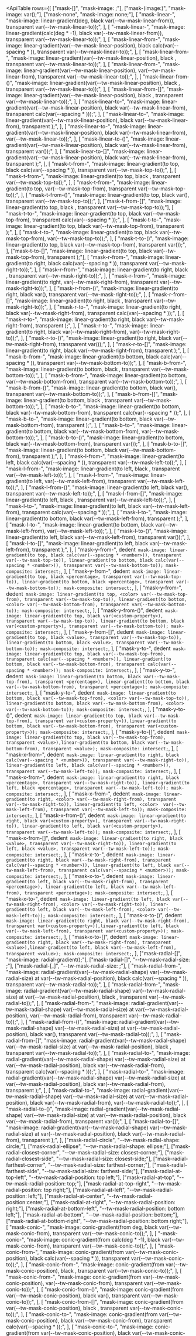 

<svg className="sr-only">
  <defs>
    <pattern id="checkerboard" x="0.5" y="0" width="10" height="10" patternUnits="userSpaceOnUse">
      <rect x="0" y="0" width="5" height="5" fill="#fff" />
      <rect x="5" y="0" width="5" height="5" fill="#808080" />
      <rect x="0" y="5" width="5" height="5" fill="#808080" />
      <rect x="5" y="5" width="5" height="5" fill="#fff" />
    </pattern>
  </defs>
</svg>

<svg className="hidden">
  <symbol id="gradient-color-stop" viewBox="0 0 32 34">
    <path
      fill="url(#checkerboard)"
      stroke="#000"
      strokeOpacity=".05"
      d="M5 .5h22A3.5 3.5 0 0 1 30.5 4v19.6a3.5 3.5 0 0 1-1.853 3.088L16 33.433 3.353 26.688A3.5 3.5 0 0 1 1.5 23.6V4A3.5 3.5 0 0 1 5 .5Z"
    />
    <path
      fill="currentColor"
      d="M1 4a4 4 0 0 1 4-4h22a4 4 0 0 1 4 4v19.6a4 4 0 0 1-2.118 3.53L16 34 3.118 27.13A4 4 0 0 1 1 23.6V4Z"
    />
  </symbol>
</svg>

<ApiTable
  rows={[
    ["mask-[<value>]", "mask-image: <value>;"],
    ["mask-(image:<custom-property>)", "mask-image: var(<custom-property>);"],
    ["mask-none", "mask-image: none;"],
    [
      "mask-linear-<number>",
      "mask-image: linear-gradient(<number>deg, black var(--tw-mask-linear-from)), transparent var(--tw-mask-linear-to));",
    ],
    [
      "-mask-linear-<number>",
      "mask-image: linear-gradient(calc(<number>deg * -1), black var(--tw-mask-linear-from)), transparent var(--tw-mask-linear-to));",
    ],
    [
      "mask-linear-from-<number>",
      "mask-image: linear-gradient(var(--tw-mask-linear-position), black calc(var(--spacing * <number>)), transparent var(--tw-mask-linear-to));",
    ],
    [
      "mask-linear-from-<percentage>",
      "mask-image: linear-gradient(var(--tw-mask-linear-position), black <percentage>, transparent var(--tw-mask-linear-to));",
    ],
    [
      "mask-linear-from-<color>",
      "mask-image: linear-gradient(var(--tw-mask-linear-position), <color> var(--tw-mask-linear-from), transparent var(--tw-mask-linear-to));",
    ],
    [
      "mask-linear-from-(<custom-property>)",
      "mask-image: linear-gradient(var(--tw-mask-linear-position), black <custom-property>, transparent var(--tw-mask-linear-to));",
    ],
    [
      "mask-linear-from-[<value>]",
      "mask-image: linear-gradient(var(--tw-mask-linear-position), black <value>, transparent var(--tw-mask-linear-to));",
    ],
    [
      "mask-linear-to-<number>",
      "mask-image: linear-gradient(var(--tw-mask-linear-position), black var(--tw-mask-linear-from), transparent calc(var(--spacing * <number>)));",
    ],
    [
      "mask-linear-to-<percentage>",
      "mask-image: linear-gradient(var(--tw-mask-linear-position), black var(--tw-mask-linear-from), transparent <percentage>);",
    ],
    [
      "mask-linear-to-<color>",
      "mask-image: linear-gradient(var(--tw-mask-linear-position), black var(--tw-mask-linear-from), <color> var(--tw-mask-linear-to));",
    ],
    [
      "mask-linear-to-(<custom-property>)",
      "mask-image: linear-gradient(var(--tw-mask-linear-position), black var(--tw-mask-linear-from), transparent var(<custom-property>));",
    ],
    [
      "mask-linear-to-[<value>]",
      "mask-image: linear-gradient(var(--tw-mask-linear-position), black var(--tw-mask-linear-from), transparent <value>);",
    ],
    [
      "mask-t-from-<number>",
      "mask-image: linear-gradient(to top, black calc(var(--spacing * <number>)), transparent var(--tw-mask-top-to));",
    ],
    [
      "mask-t-from-<percentage>",
      "mask-image: linear-gradient(to top, black <percentage>, transparent var(--tw-mask-top-to));",
    ],
    [
      "mask-t-from-<color>",
      "mask-image: linear-gradient(to top, <color> var(--tw-mask-top-from), transparent var(--tw-mask-top-to));",
    ],
    [
      "mask-t-from-(<custom-property>)",
      "mask-image: linear-gradient(to top, black var(<custom-property>), transparent var(--tw-mask-top-to));",
    ],
    ["mask-t-from-[<value>]", "mask-image: linear-gradient(to top, black <value>, transparent var(--tw-mask-top-to));"],
    [
      "mask-t-to-<number>",
      "mask-image: linear-gradient(to top, black var(--tw-mask-top-from), transparent calc(var(--spacing * <number>));",
    ],
    [
      "mask-t-to-<percentage>",
      "mask-image: linear-gradient(to top, black var(--tw-mask-top-from), transparent <percentage>);",
    ],
    [
      "mask-t-to-<color>",
      "mask-image: linear-gradient(to top, black var(--tw-mask-top-from), <color> var(--tw-mask-top-to));",
    ],
    [
      "mask-t-to-(<custom-property>)",
      "mask-image: linear-gradient(to top, black var(--tw-mask-top-from), transparent var(<custom-property>));",
    ],
    ["mask-t-to-[<value>]", "mask-image: linear-gradient(to top, black var(--tw-mask-top-from), transparent <value>);"],
    [
      "mask-r-from-<number>",
      "mask-image: linear-gradient(to right, black calc(var(--spacing * <number>)), transparent var(--tw-mask-right-to));",
    ],
    [
      "mask-r-from-<percentage>",
      "mask-image: linear-gradient(to right, black <percentage>, transparent var(--tw-mask-right-to));",
    ],
    [
      "mask-r-from-<color>",
      "mask-image: linear-gradient(to right, <color> var(--tw-mask-right-from), transparent var(--tw-mask-right-to));",
    ],
    [
      "mask-r-from-(<custom-property>)",
      "mask-image: linear-gradient(to right, black var(<custom-property>), transparent var(--tw-mask-right-to));",
    ],
    [
      "mask-r-from-[<value>]",
      "mask-image: linear-gradient(to right, black <value>, transparent var(--tw-mask-right-to));",
    ],
    [
      "mask-r-to-<number>",
      "mask-image: linear-gradient(to right, black var(--tw-mask-right-from), transparent calc(var(--spacing * <number>));",
    ],
    [
      "mask-r-to-<percentage>",
      "mask-image: linear-gradient(to right, black var(--tw-mask-right-from), transparent <percentage>);",
    ],
    [
      "mask-r-to-<color>",
      "mask-image: linear-gradient(to right, black var(--tw-mask-right-from), <color> var(--tw-mask-right-to));",
    ],
    [
      "mask-r-to-(<custom-property>)",
      "mask-image: linear-gradient(to right, black var(--tw-mask-right-from), transparent var(<custom-property>));",
    ],
    [
      "mask-r-to-[<value>]",
      "mask-image: linear-gradient(to right, black var(--tw-mask-right-from), transparent <value>);",
    ],
    [
      "mask-b-from-<number>",
      "mask-image: linear-gradient(to bottom, black calc(var(--spacing * <number>)), transparent var(--tw-mask-bottom-to));",
    ],
    [
      "mask-b-from-<percentage>",
      "mask-image: linear-gradient(to bottom, black <percentage>, transparent var(--tw-mask-bottom-to));",
    ],
    [
      "mask-b-from-<color>",
      "mask-image: linear-gradient(to bottom, <color> var(--tw-mask-bottom-from), transparent var(--tw-mask-bottom-to));",
    ],
    [
      "mask-b-from-(<custom-property>)",
      "mask-image: linear-gradient(to bottom, black var(<custom-property>), transparent var(--tw-mask-bottom-to));",
    ],
    [
      "mask-b-from-[<value>]",
      "mask-image: linear-gradient(to bottom, black <value>, transparent var(--tw-mask-bottom-to));",
    ],
    [
      "mask-b-to-<number>",
      "mask-image: linear-gradient(to bottom, black var(--tw-mask-bottom-from), transparent calc(var(--spacing * <number>));",
    ],
    [
      "mask-b-to-<percentage>",
      "mask-image: linear-gradient(to bottom, black var(--tw-mask-bottom-from), transparent <percentage>);",
    ],
    [
      "mask-b-to-<color>",
      "mask-image: linear-gradient(to bottom, black var(--tw-mask-bottom-from), <color> var(--tw-mask-bottom-to));",
    ],
    [
      "mask-b-to-(<custom-property>)",
      "mask-image: linear-gradient(to bottom, black var(--tw-mask-bottom-from), transparent var(<custom-property>));",
    ],
    [
      "mask-b-to-[<value>]",
      "mask-image: linear-gradient(to bottom, black var(--tw-mask-bottom-from), transparent <value>);",
    ],
    [
      "mask-l-from-<number>",
      "mask-image: linear-gradient(to left, black calc(var(--spacing * <number>)), transparent var(--tw-mask-left-to));",
    ],
    [
      "mask-l-from-<percentage>",
      "mask-image: linear-gradient(to left, black <percentage>, transparent var(--tw-mask-left-to));",
    ],
    [
      "mask-l-from-<color>",
      "mask-image: linear-gradient(to left, <color> var(--tw-mask-left-from), transparent var(--tw-mask-left-to));",
    ],
    [
      "mask-l-from-(<custom-property>)",
      "mask-image: linear-gradient(to left, black var(<custom-property>), transparent var(--tw-mask-left-to));",
    ],
    [
      "mask-l-from-[<value>]",
      "mask-image: linear-gradient(to left, black <value>, transparent var(--tw-mask-left-to));",
    ],
    [
      "mask-l-to-<number>",
      "mask-image: linear-gradient(to left, black var(--tw-mask-left-from), transparent calc(var(--spacing * <number>));",
    ],
    [
      "mask-l-to-<percentage>",
      "mask-image: linear-gradient(to bottom, black var(--tw-mask-left-from), transparent <percentage>);",
    ],
    [
      "mask-l-to-<color>",
      "mask-image: linear-gradient(to bottom, black var(--tw-mask-left-from), <color> var(--tw-mask-left-to));",
    ],
    [
      "mask-l-to-(<custom-property>)",
      "mask-image: linear-gradient(to left, black var(--tw-mask-left-from), transparent var(<custom-property>));",
    ],
    [
      "mask-l-to-[<value>]",
      "mask-image: linear-gradient(to left, black var(--tw-mask-left-from), transparent <value>);",
    ],
    [
      "mask-y-from-<number>",
      dedent`
        mask-image: linear-gradient(to top, black calc(var(--spacing * <number>)), transparent var(--tw-mask-top-to)), linear-gradient(to bottom, black calc(var(--spacing * <number>)), transparent var(--tw-mask-bottom-to));
        mask-composite: intersect;`,
    ],
    [
      "mask-y-from-<percentage>",
      dedent`
        mask-image: linear-gradient(to top, black <percentage>, transparent var(--tw-mask-top-to)), linear-gradient(to bottom, black <percentage>, transparent var(--tw-mask-bottom-to));
        mask-composite: intersect;`,
    ],
    [
      "mask-y-from-<color>",
      dedent`
        mask-image: linear-gradient(to top, <color> var(--tw-mask-top-from), transparent var(--tw-mask-top-to)), linear-gradient(to bottom, <color> var(--tw-mask-bottom-from), transparent var(--tw-mask-bottom-to));
        mask-composite: intersect;`,
    ],
    [
      "mask-y-from-(<custom-property>)",
      dedent`
        mask-image: linear-gradient(to top, black var(<custom-property>), transparent var(--tw-mask-top-to)), linear-gradient(to bottom, black var(<custom-property>), transparent var(--tw-mask-bottom-to));
        mask-composite: intersect;`,
    ],
    [
      "mask-y-from-[<value>]",
      dedent`
        mask-image: linear-gradient(to top, black <value>, transparent var(--tw-mask-top-to)), linear-gradient(to bottom, black <value>, transparent var(--tw-mask-bottom-to));
        mask-composite: intersect;`,
    ],
    [
      "mask-y-to-<number>",
      dedent`
        mask-image: linear-gradient(to top, black var(--tw-mask-top-from), transparent calc(var(--spacing * <number>)), linear-gradient(to bottom, black var(--tw-mask-bottom-from), transparent calc(var(--spacing * <number>));
        mask-composite: intersect;`,
    ],
    [
      "mask-y-to-<percentage>",
      dedent`
        mask-image: linear-gradient(to bottom, black var(--tw-mask-top-from), transparent <percentage>), linear-gradient(to bottom, black var(--tw-mask-bottom-from), transparent <percentage>);
        mask-composite: intersect;`,
    ],
    [
      "mask-y-to-<color>",
      dedent`
        mask-image: linear-gradient(to bottom, black var(--tw-mask-top-from), <color> var(--tw-mask-top-to)), linear-gradient(to bottom, black var(--tw-mask-bottom-from), <color> var(--tw-mask-bottom-to));
        mask-composite: intersect;`,
    ],
    [
      "mask-y-to-(<custom-property>)",
      dedent`
      mask-image: linear-gradient(to top, black var(--tw-mask-top-from), transparent var(<custom-property>)),linear-gradient(to bottom, black var(--tw-mask-bottom-from), transparent var(<custom-property>));
      mask-composite: intersect;`,
    ],
    [
      "mask-y-to-[<value>]",
      dedent`
      mask-image: linear-gradient(to top, black var(--tw-mask-top-from), transparent <value>),linear-gradient(to bottom, black var(--tw-mask-bottom-from), transparent <value>);
      mask-composite: intersect;`,
    ],
    [
      "mask-x-from-<number>",
      dedent`
        mask-image: linear-gradient(to right, black calc(var(--spacing * <number>)), transparent var(--tw-mask-right-to)), linear-gradient(to left, black calc(var(--spacing * <number>)), transparent var(--tw-mask-left-to));
        mask-composite: intersect;`,
    ],
    [
      "mask-x-from-<percentage>",
      dedent`
        mask-image: linear-gradient(to right, black <percentage>, transparent var(--tw-mask-right-to)), linear-gradient(to left, black <percentage>, transparent var(--tw-mask-left-to));
        mask-composite: intersect;`,
    ],
    [
      "mask-x-from-<color>",
      dedent`
        mask-image: linear-gradient(to right, <color> var(--tw-mask-right-from), transparent var(--tw-mask-right-to)), linear-gradient(to left, <color>  var(--tw-mask-left-from), transparent var(--tw-mask-left-to));
        mask-composite: intersect;`,
    ],
    [
      "mask-x-from-(<custom-property>)",
      dedent`
        mask-image: linear-gradient(to right, black var(<custom-property>), transparent var(--tw-mask-right-to)), linear-gradient(to left, black var(<custom-property>), transparent var(--tw-mask-left-to));
        mask-composite: intersect;`,
    ],
    [
      "mask-x-from-[<value>]",
      dedent`
        mask-image: linear-gradient(to right, black <value>, transparent var(--tw-mask-right-to)), linear-gradient(to left, black <value>, transparent var(--tw-mask-left-to));
        mask-composite: intersect;`,
    ],
    [
      "mask-x-to-<number>",
      dedent`
        mask-image: linear-gradient(to right, black var(--tw-mask-right-from), transparent calc(var(--spacing * <number>)), linear-gradient(to left, black var(--tw-mask-left-from), transparent calc(var(--spacing * <number>));
        mask-composite: intersect;`,
    ],
    [
      "mask-x-to-<percentage>",
      dedent`
        mask-image: linear-gradient(to left, black var(--tw-mask-right-from), transparent <percentage>), linear-gradient(to left, black var(--tw-mask-left-from), transparent <percentage>);
        mask-composite: intersect;`,
    ],
    [
      "mask-x-to-<color>",
      dedent`
        mask-image: linear-gradient(to left, black var(--tw-mask-right-from), <color> var(--tw-mask-right-to)), linear-gradient(to left, black var(--tw-mask-left-from), <color> var(--tw-mask-left-to));
        mask-composite: intersect;`,
    ],
    [
      "mask-x-to-(<custom-property>)",
      dedent`
        mask-image: linear-gradient(to right, black var(--tw-mask-right-from), transparent var(<custom-property>)),linear-gradient(to left, black var(--tw-mask-left-from), transparent var(<custom-property>));
        mask-composite: intersect;`,
    ],
    [
      "mask-x-to-[<value>]",
      dedent`
        mask-image: linear-gradient(to right, black var(--tw-mask-right-from), transparent <value>),linear-gradient(to left, black var(--tw-mask-left-from), transparent <value>);
        mask-composite: intersect;`,
    ],
    ["mask-radial-[<value>]", "mask-image: radial-gradient(<value>);"],
    ["mask-radial-[<size>]", "--tw-mask-radial-size: <size>;"],
    ["mask-radial-[<size>_<size>]", "--tw-mask-radial-size: <size> <size>;"],
    [
      "mask-radial-from-<number>",
      "mask-image: radial-gradient(var(--tw-mask-radial-shape) var(--tw-mask-radial-size) at var(--tw-mask-radial-position), black calc(var(--spacing * <number>)), transparent var(--tw-mask-radial-to));",
    ],
    [
      "mask-radial-from-<percentage>",
      "mask-image: radial-gradient(var(--tw-mask-radial-shape) var(--tw-mask-radial-size) at var(--tw-mask-radial-position), black <percentage>, transparent var(--tw-mask-radial-to));",
    ],
    [
      "mask-radial-from-<color>",
      "mask-image: radial-gradient(var(--tw-mask-radial-shape) var(--tw-mask-radial-size) at var(--tw-mask-radial-position), <color> var(--tw-mask-radial-from), transparent var(--tw-mask-radial-to));",
    ],
    [
      "mask-radial-from-(<custom-property>)",
      "mask-image: radial-gradient(var(--tw-mask-radial-shape) var(--tw-mask-radial-size) at var(--tw-mask-radial-position), black var(<custom-property>), transparent var(--tw-mask-radial-to));",
    ],
    [
      "mask-radial-from-[<value>]",
      "mask-image: radial-gradient(var(--tw-mask-radial-shape) var(--tw-mask-radial-size) at var(--tw-mask-radial-position), black <value>, transparent var(--tw-mask-radial-to));",
    ],
    [
      "mask-radial-to-<number>",
      "mask-image: radial-gradient(var(--tw-mask-radial-shape) var(--tw-mask-radial-size) at var(--tw-mask-radial-position), black var(--tw-mask-radial-from), transparent calc(var(--spacing * <number>)));",
    ],
    [
      "mask-radial-to-<percentage>",
      "mask-image: radial-gradient(var(--tw-mask-radial-shape) var(--tw-mask-radial-size) at var(--tw-mask-radial-position), black var(--tw-mask-radial-from), transparent <percentage>);",
    ],
    [
      "mask-radial-to-<color>",
      "mask-image: radial-gradient(var(--tw-mask-radial-shape) var(--tw-mask-radial-size) at var(--tw-mask-radial-position), black var(--tw-mask-radial-from), <color> var(--tw-mask-radial-to));",
    ],
    [
      "mask-radial-to-(<custom-property>)",
      "mask-image: radial-gradient(var(--tw-mask-radial-shape) var(--tw-mask-radial-size) at var(--tw-mask-radial-position), black var(--tw-mask-radial-from), transparent var(<custom-property>));",
    ],
    [
      "mask-radial-to-[<value>]",
      "mask-image: radial-gradient(var(--tw-mask-radial-shape) var(--tw-mask-radial-size) at var(--tw-mask-radial-position), black var(--tw-mask-radial-from), transparent <value>);",
    ],
    ["mask-radial-circle", "--tw-mask-radial-shape: circle;"],
    ["mask-radial-ellipse", "--tw-mask-radial-shape: ellipse;"],
    ["mask-radial-closest-corner", "--tw-mask-radial-size: closest-corner;"],
    ["mask-radial-closest-side", "--tw-mask-radial-size: closest-side;"],
    ["mask-radial-farthest-corner", "--tw-mask-radial-size: farthest-corner;"],
    ["mask-radial-farthest-side", "--tw-mask-radial-size: farthest-side;"],
    ["mask-radial-at-top-left", "--tw-mask-radial-position: top left;"],
    ["mask-radial-at-top", "--tw-mask-radial-position: top;"],
    ["mask-radial-at-top-right", "--tw-mask-radial-position: top right;"],
    ["mask-radial-at-left", "--tw-mask-radial-position: left;"],
    ["mask-radial-at-center", "--tw-mask-radial-position:center;"],
    ["mask-radial-at-right", "--tw-mask-radial-position: right;"],
    ["mask-radial-at-bottom-left", "--tw-mask-radial-position: bottom left;"],
    ["mask-radial-at-bottom", "--tw-mask-radial-position: bottom;"],
    ["mask-radial-at-bottom-right", "--tw-mask-radial-position: bottom right;"],
    [
      "mask-conic-<number>",
      "mask-image: conic-gradient(from <number>deg, black var(--tw-mask-conic-from), transparent var(--tw-mask-conic-to));",
    ],
    [
      "-mask-conic-<number>",
      "mask-image: conic-gradient(from calc(<number>deg * -1), black var(--tw-mask-conic-from), transparent var(--tw-mask-conic-to));",
    ],
    [
      "mask-conic-from-<number>",
      "mask-image: conic-gradient(from var(--tw-mask-conic-position), black calc(var(--spacing * <number>)), transparent var(--tw-mask-conic-to));",
    ],
    [
      "mask-conic-from-<percentage>",
      "mask-image: conic-gradient(from var(--tw-mask-conic-position), black <percentage>, transparent var(--tw-mask-conic-to));",
    ],
    [
      "mask-conic-from-<color>",
      "mask-image: conic-gradient(from var(--tw-mask-conic-position), <color> var(--tw-mask-conic-from), transparent var(--tw-mask-conic-to));",
    ],
    [
      "mask-conic-from-(<custom-property>)",
      "mask-image: conic-gradient(from var(--tw-mask-conic-position), black var(<custom-property>), transparent var(--tw-mask-conic-to));",
    ],
    [
      "mask-conic-from-[<value>]",
      "mask-image: conic-gradient(from var(--tw-mask-conic-position), black <value>, transparent var(--tw-mask-conic-to));",
    ],
    [
      "mask-conic-to-<number>",
      "mask-image: conic-gradient(from var(--tw-mask-conic-position), black var(--tw-mask-conic-from), transparent calc(var(--spacing * <number>));",
    ],
    [
      "mask-conic-to-<percentage>",
      "mask-image: conic-gradient(from var(--tw-mask-conic-position), black var(--tw-mask-conic-from), transparent <percentage>;",
    ],
    [
      "mask-conic-to-<color>",
      "mask-image: conic-gradient(from var(--tw-mask-conic-position), black var(--tw-mask-conic-from), <color> var(--tw-mask-conic-to);",
    ],
    [
      "mask-conic-to-(<custom-property>)",
      "mask-image: conic-gradient(from var(--tw-mask-conic-position), black var(--tw-mask-conic-from), transparent var(<custom-property>);",
    ],
    [
      "mask-conic-to-[<value>]",
      "mask-image: conic-gradient(from var(--tw-mask-conic-position), black var(--tw-mask-conic-from), transparent <value>;",
    ],
  ]}
/>

## Examples

### Basic example

Use the `mask-[<value>]` syntax to set the mask image of an element:

<Figure>

<Example>

{

<Stripes
  border
  className="relative mx-auto flex h-48 w-96 items-center justify-center overflow-hidden rounded-lg sm:w-96"
>
  <div className="h-full w-full bg-[url(https://images.unsplash.com/photo-1554629947-334ff61d85dc?ixid=MnwxMjA3fDB8MHxwaG90by1wYWdlfHx8fGVufDB8fHx8&ixlib=rb-1.2.1&auto=format&fit=crop&w=1000&h=1000&q=80)] [mask-image:url(/mask.png)] bg-cover bg-center bg-no-repeat mask-[size:110%_90%] mask-center mask-no-repeat"></div>
</Stripes>

}

</Example>

```html
<!-- [!code classes:mask-[url(/img/scribble.png)]] -->
<div class="bg-[url(/img/mountains.jpg)] mask-[url(/img/scribble.png)] ..."></div>
```

</Figure>

### Masking a single side

Use utilities like `mask-b-from-<value>` and `mask-t-to-<value>` to add a linear gradient mask to a single side of an element:

<Figure >

<Example padding={false}>

{

<div className="grid grid-cols-2 items-end gap-x-2 gap-y-8 p-8 text-center font-mono text-sm font-medium text-gray-500 max-sm:justify-between max-sm:px-2 dark:text-gray-400">
  <div className="flex flex-col items-center text-xs">
    <p>mask-t-from-50%</p>
    <Stripes className="mt-3 aspect-[1.33] w-40 rounded-lg max-sm:w-3" border>
      <div className="h-full rounded-lg bg-[url(https://images.unsplash.com/photo-1554629947-334ff61d85dc?ixid=MnwxMjA3fDB8MHxwaG90by1wYWdlfHx8fGVufDB8fHx8&ixlib=rb-1.2.1&auto=format&fit=crop&w=1000&h=1000&q=80)] mask-t-from-50% bg-cover bg-center mask-no-repeat"></div>
    </Stripes>
  </div>
  <div className="flex flex-col items-center text-xs">
    <p>mask-r-from-30%</p>
    <Stripes className="mt-3 aspect-[1.33] w-40 rounded-lg max-sm:w-3" border>
      <div className="h-full rounded-lg bg-[url(https://images.unsplash.com/photo-1554629947-334ff61d85dc?ixid=MnwxMjA3fDB8MHxwaG90by1wYWdlfHx8fGVufDB8fHx8&ixlib=rb-1.2.1&auto=format&fit=crop&w=1000&h=1000&q=80)] mask-r-from-white mask-r-from-30% bg-cover bg-center mask-no-repeat"></div>
    </Stripes>
  </div>
  <div className="flex flex-col items-center text-xs">
    <p>mask-l-from-50%</p>
    <p>mask-l-to-90%</p>
    <Stripes className="mt-3 aspect-[1.33] w-40 rounded-lg max-sm:w-3" border>
      <div className="h-full rounded-lg bg-[url(https://images.unsplash.com/photo-1554629947-334ff61d85dc?ixid=MnwxMjA3fDB8MHxwaG90by1wYWdlfHx8fGVufDB8fHx8&ixlib=rb-1.2.1&auto=format&fit=crop&w=1000&h=1000&q=80)] mask-l-from-50% mask-l-to-90% bg-cover bg-center mask-no-repeat"></div>
    </Stripes>
  </div>
  <div className="flex flex-col items-center text-xs">
    <p>mask-b-from-20%</p>
    <p>mask-b-to-80%</p>
    <Stripes className="mt-3 aspect-[1.33] w-40 rounded-lg max-sm:w-3" border>
      <div className="h-full rounded-lg bg-[url(https://images.unsplash.com/photo-1554629947-334ff61d85dc?ixid=MnwxMjA3fDB8MHxwaG90by1wYWdlfHx8fGVufDB8fHx8&ixlib=rb-1.2.1&auto=format&fit=crop&w=1000&h=1000&q=80)] mask-b-from-20% mask-b-to-80% bg-cover bg-center mask-no-repeat"></div>
    </Stripes>
  </div>
</div>

}

</Example>

```html
<!-- [!code classes:mask-t-from-50%,mask-r-from-30%,mask-r-to-90%,mask-b-from-50%,mask-b-to-90%,mask-l-from-20%,mask-l-to-80%] -->
<div class="mask-t-from-50% ..."></div>
<div class="mask-r-from-30% ..."></div>
<div class="mask-b-from-50% mask-b-to-90% ..."></div>
<div class="mask-l-from-20% mask-l-to-80% ..."></div>
```

</Figure>

By default, this creates a gradient from black to transparent. You can customize the gradient colors using utilities like `mask-b-from-<color>` and `mask-l-to-<color>`

Combine multiple single side utilities to create more complex gradients, or use utilities like `mask-x-from-<value>` and `mask-y-from-<value>` to create a symmetrical gradient:

<Figure>

<Example>

{

<div className="mx-8 max-sm:justify-between max-sm:px-2">
  <div className="relative h-[3.625rem]">
    <div className="absolute top-0 left-[10%] -ml-3 flex h-12 flex-col items-center">
      <svg viewBox="0 0 32 34" className="w-7 flex-none text-transparent drop-shadow dark:stroke-white/10">
        <use href="#gradient-color-stop" />
      </svg>
      <div className="mt-2 h-2 w-0.5 bg-gray-900/30 dark:bg-white/30"></div>
    </div>
    <div className="absolute top-0 left-[20%] -ml-3 flex h-12 flex-col items-center">
      <svg viewBox="0 0 32 34" className="w-7 flex-none text-black drop-shadow dark:stroke-white/10">
        <use href="#gradient-color-stop" />
      </svg>
      <div className="mt-2 h-2 w-0.5 bg-gray-900/30 dark:bg-white/30"></div>
    </div>
    <div className="absolute top-0 right-[30%] -mr-3 flex h-12 flex-col items-center">
      <svg viewBox="0 0 32 34" className="w-7 flex-none text-black drop-shadow dark:stroke-white/10">
        <use href="#gradient-color-stop" />
      </svg>
      <div className="mt-2 h-2 w-0.5 bg-gray-900/30 dark:bg-white/30"></div>
    </div>
    <div className="absolute top-0 right-px -mr-3 flex h-12 flex-col items-center">
      <svg viewBox="0 0 32 34" className="w-7 flex-none text-transparent drop-shadow dark:stroke-white/10">
        <use href="#gradient-color-stop" />
      </svg>
      <div className="mt-2 h-2 w-0.5 bg-gray-900/30 dark:bg-white/30"></div>
    </div>
  </div>
  <div className="relative">
    <div className="relative z-10 h-32 rounded-lg bg-[url(https://images.unsplash.com/photo-1554629947-334ff61d85dc?ixid=MnwxMjA3fDB8MHxwaG90by1wYWdlfHx8fGVufDB8fHx8&ixlib=rb-1.2.1&auto=format&fit=crop&w=1000&h=1000&q=80)] mask-r-from-70% mask-l-from-80% mask-l-to-90% bg-cover bg-center"></div>
    <Stripes className="absolute inset-0 rounded-lg" border />
  </div>
  <div className="relative mt-8 h-[3.625rem]">
    <div className="absolute top-0 left-[10%] -ml-3 flex h-12 flex-col items-center">
      <svg viewBox="0 0 32 34" className="w-7 flex-none text-transparent drop-shadow dark:stroke-white/10">
        <use href="#gradient-color-stop" />
      </svg>
      <div className="mt-2 h-2 w-0.5 bg-gray-900/30 dark:bg-white/30"></div>
    </div>
    <div className="absolute top-0 left-[30%] -ml-3 flex h-12 flex-col items-center">
      <svg viewBox="0 0 32 34" className="w-7 flex-none text-black drop-shadow dark:stroke-white/10">
        <use href="#gradient-color-stop" />
      </svg>
      <div className="mt-2 h-2 w-0.5 bg-gray-900/30 dark:bg-white/30"></div>
    </div>
    <div className="absolute top-0 right-[30%] -mr-3 flex h-12 flex-col items-center">
      <svg viewBox="0 0 32 34" className="w-7 flex-none text-black drop-shadow dark:stroke-white/10">
        <use href="#gradient-color-stop" />
      </svg>
      <div className="mt-2 h-2 w-0.5 bg-gray-900/30 dark:bg-white/30"></div>
    </div>
    <div className="absolute top-0 right-[10%] -mr-3 flex h-12 flex-col items-center">
      <svg viewBox="0 0 32 34" className="w-7 flex-none text-transparent drop-shadow dark:stroke-white/10">
        <use href="#gradient-color-stop" />
      </svg>
      <div className="mt-2 h-2 w-0.5 bg-gray-900/30 dark:bg-white/30"></div>
    </div>
  </div>
  <div className="relative">
    <div className="relative z-10 h-32 rounded-lg bg-[url(https://images.unsplash.com/photo-1554629947-334ff61d85dc?ixid=MnwxMjA3fDB8MHxwaG90by1wYWdlfHx8fGVufDB8fHx8&ixlib=rb-1.2.1&auto=format&fit=crop&w=1000&h=1000&q=80)] mask-x-from-70% mask-x-to-90% bg-cover bg-center"></div>
    <Stripes className="absolute inset-0 rounded-lg" border />
  </div>
</div>
}

</Example>

```html
<!-- [!code classes:mask-r-from-70%,mask-l-from-80%,mask-l-to-90%,mask-x-from-70%,mask-x-to-90%] -->
<div class="mask-r-from-70% mask-l-from-80% mask-l-to-90% ..."></div>
<div class="mask-x-from-70% mask-x-to-90% ..."></div>
```

</Figure>

### Adding a linear gradient mask

Use utilities like `mask-linear-<angle>` and `mask-linear-to-<value>` to add a custom linear gradient mask to an element:

<Figure>

<Example padding={false}>

{

<div className="relative py-8">
  <div className="absolute inset-x-0 bottom-8 z-10 flex items-center justify-center">
    <button
      type="button"
      className="rounded-full bg-white px-4 py-2 text-sm font-semibold text-gray-900 shadow-xs ring-1 ring-gray-300 ring-inset hover:bg-gray-50 dark:bg-gray-950 dark:text-white dark:ring-white/20 dark:hover:bg-gray-900"
    >
      Show more
    </button>
  </div>
  <div className="border-y border-y-gray-200 bg-white mask-linear-180 mask-linear-from-70% dark:border-y-gray-800 dark:bg-gray-950">
    <div>
      <div className="inline-block min-w-full align-middle">
        <div className="overflow-hidden">
          <table className="min-w-full">
            <thead className="border-b border-gray-200 bg-gray-50 dark:border-gray-800 dark:bg-gray-950">
              <tr>
                <th scope="col" className="px-6 py-3 text-left text-sm font-medium text-gray-900 dark:text-white">
                  Name
                </th>
                <th scope="col" className="px-6 py-3 text-left text-sm font-medium text-gray-900 dark:text-white">
                  Title
                </th>
                <th scope="col" className="px-6 py-3 text-left text-sm font-medium text-gray-900 dark:text-white">
                  Email
                </th>
              </tr>
            </thead>
            <tbody>
              <tr className="odd:bg-white even:bg-gray-50 dark:odd:bg-gray-900/50 dark:even:bg-gray-950">
                <td className="px-6 py-4 text-sm font-medium whitespace-nowrap text-gray-900 dark:text-white">
                  Jane Cooper
                </td>
                <td className="px-6 py-4 text-sm whitespace-nowrap text-gray-600 dark:text-gray-400">
                  Regional Paradigm Technician
                </td>
                <td className="px-6 py-4 text-sm whitespace-nowrap text-gray-600 dark:text-gray-400">
                  jane.cooper@example.com
                </td>
              </tr>
              <tr className="odd:bg-white even:bg-gray-50 dark:odd:bg-gray-900/50 dark:even:bg-gray-950">
                <td className="px-6 py-4 text-sm font-medium whitespace-nowrap text-gray-900 dark:text-white">
                  Cody Fisher
                </td>
                <td className="px-6 py-4 text-sm whitespace-nowrap text-gray-600 dark:text-gray-400">
                  Product Directives Officer
                </td>
                <td className="px-6 py-4 text-sm whitespace-nowrap text-gray-600 dark:text-gray-400">
                  cody.fisher@example.com
                </td>
              </tr>
              <tr className="odd:bg-white even:bg-gray-50 dark:odd:bg-gray-900/50 dark:even:bg-gray-950">
                <td className="px-6 py-4 text-sm font-medium whitespace-nowrap text-gray-900 dark:text-white">
                  Leonard Krasner
                </td>
                <td className="px-6 py-4 text-sm whitespace-nowrap text-gray-600 dark:text-gray-400">
                  Senior Designer
                </td>
                <td className="px-6 py-4 text-sm whitespace-nowrap text-gray-600 dark:text-gray-400">
                  leonard.krasner@example.com
                </td>
              </tr>
              <tr className="odd:bg-white even:bg-gray-50 dark:odd:bg-gray-900/50 dark:even:bg-gray-950">
                <td className="px-6 py-4 text-sm font-medium whitespace-nowrap text-gray-900 dark:text-white">
                  Emily Selman
                </td>
                <td className="px-6 py-4 text-sm whitespace-nowrap text-gray-600 dark:text-gray-400">
                  VP, Hardware Engineering
                </td>
                <td className="px-6 py-4 text-sm whitespace-nowrap text-gray-600 dark:text-gray-400">
                  emily.selman@example.com
                </td>
              </tr>
              <tr className="odd:bg-white even:bg-gray-50 dark:odd:bg-gray-900/50 dark:even:bg-gray-950">
                <td className="px-6 py-4 text-sm font-medium whitespace-nowrap text-gray-900 dark:text-white">
                  Anna Roberts
                </td>
                <td className="px-6 py-4 text-sm whitespace-nowrap text-gray-600 dark:text-gray-400">
                  Chief Strategy Officer
                </td>
                <td className="px-6 py-4 text-sm whitespace-nowrap text-gray-600 dark:text-gray-400">
                  anna.roberts@example.com
                </td>
              </tr>
            </tbody>
          </table>
        </div>
      </div>
    </div>
  </div>
</div>

}

</Example>

```html
<!-- [!code classes:mask-linear-180,mask-linear-from-70%] -->
<div class="relative">
  <div class="absolute inset-x-0 bottom-8 z-10 flex items-center justify-center">
    <button
      type="button"
      class="rounded-full bg-white px-4 py-2 text-sm font-semibold text-gray-900 dark:bg-gray-950 dark:text-white dark:ring-white/20 dark:hover:bg-gray-900 ..."
    >
      Show more
    </button>
  </div>
  <div class="max-h-96 mask-linear-180 mask-linear-from-70% ...">
    <table>
      <!-- ... -->
    </table>
  </div>
</div>
```

</Figure>

By default, this creates a gradient from black to transparent. You can customize the gradient colors using utilities like `mask-linear-from-<color>` and `mask-linear-to-<color>`.

### Adding a radial gradient mask

Use the `mask-radial-from-<value>` and `mask-radial-to-<value>` utilities to add a radial gradient mask to an element:

<Figure>

<Example padding={false}>

{

<div className="mx-auto flex items-center gap-4 p-16 max-sm:p-8">
  <div className="bg-repeat-none aspect-square w-full bg-[url(/keyboard-light.png)] mask-radial-[100%_100%] mask-radial-from-75% mask-radial-at-left bg-cover bg-no-repeat dark:bg-[url(/keyboard-dark.png)]" />
  <div className="font-medium">
    <p className="font-mono text-xs text-blue-500 uppercase dark:text-blue-400">Speed</p>
    <p className="mt-2 text-base text-gray-700 dark:text-gray-300">Built for power users</p>
    <p className="mt-1 text-sm leading-relaxed text-balance text-gray-500">
      Work faster than ever with customizable keyboard shortcuts
    </p>
  </div>
</div>

}

</Example>

```html
<!-- [!code classes:mask-radial-from-75%] -->
<div class="flex items-center gap-4">
  <img class="mask-radial-[100%_100%] mask-radial-from-75% mask-radial-at-left ..." src="/img/keyboard.png" />
  <div class="font-medium">
    <p className="font-mono text-xs text-blue-500 uppercase dark:text-blue-400">Speed</p>
    <p className="mt-2 text-base text-gray-700 dark:text-gray-300">Built for power users</p>
    <p className="mt-1 text-sm leading-relaxed text-balance text-gray-500">
      Work faster than ever with customizable keyboard shortcuts
    </p>
  </div>
</div>
```

</Figure>

By default, this creates a gradient from black to transparent. You can customize the gradient colors using the `mask-radial-from-<color>` and `mask-radial-to-<color>` utilities.

#### Setting the radial gradient position

Use utilities like `mask-radial-at-bottom-left` and `mask-radial-at-[35%_35%]` to set the position of the center of the radial gradient mask:

<Figure >

<Example padding={false}>

{

<div className="grid grid-cols-3 items-end gap-x-2 gap-y-8 p-8 text-center font-mono text-sm font-medium text-gray-500 max-sm:justify-between max-sm:px-2 dark:text-gray-400">
  <div className="flex flex-col items-center">
    <p className="mb-3 text-xs">mask-radial-at-top-left</p>
    <Stripes className="size-28 rounded-lg max-sm:size-24" border>
      <div className="h-full rounded-lg bg-[url(https://images.unsplash.com/photo-1554629947-334ff61d85dc?ixid=MnwxMjA3fDB8MHxwaG90by1wYWdlfHx8fGVufDB8fHx8&ixlib=rb-1.2.1&auto=format&fit=crop&w=1000&h=1000&q=80)] mask-radial-[2.5rem] mask-radial-from-100% mask-circle mask-radial-at-top-left bg-cover bg-center mask-no-repeat max-sm:mask-radial-[4rem]"></div>
    </Stripes>
  </div>
  <div className="flex flex-col items-center">
    <p className="mb-3 text-xs">mask-radial-at-top</p>
    <Stripes className="size-28 rounded-lg max-sm:size-24" border>
      <div className="h-full rounded-lg bg-[url(https://images.unsplash.com/photo-1554629947-334ff61d85dc?ixid=MnwxMjA3fDB8MHxwaG90by1wYWdlfHx8fGVufDB8fHx8&ixlib=rb-1.2.1&auto=format&fit=crop&w=1000&h=1000&q=80)] mask-radial-[2.5rem] mask-radial-from-100% mask-circle mask-radial-at-top bg-cover bg-center mask-no-repeat max-sm:mask-radial-[4rem]"></div>
    </Stripes>
  </div>
  <div className="flex flex-col items-center">
    <p className="mb-3 text-xs">mask-radial-at-top-right</p>
    <Stripes className="size-28 rounded-lg max-sm:size-24" border>
      <div className="h-full rounded-lg bg-[url(https://images.unsplash.com/photo-1554629947-334ff61d85dc?ixid=MnwxMjA3fDB8MHxwaG90by1wYWdlfHx8fGVufDB8fHx8&ixlib=rb-1.2.1&auto=format&fit=crop&w=1000&h=1000&q=80)] mask-radial-[2.5rem] mask-radial-from-100% mask-circle mask-radial-at-top-right bg-cover bg-center mask-no-repeat max-sm:mask-radial-[4rem]"></div>
    </Stripes>
  </div>
  <div className="flex flex-col items-center">
    <p className="mb-3 text-xs">mask-radial-at-left</p>
    <Stripes className="size-28 rounded-lg max-sm:size-24" border>
      <div className="h-full rounded-lg bg-[url(https://images.unsplash.com/photo-1554629947-334ff61d85dc?ixid=MnwxMjA3fDB8MHxwaG90by1wYWdlfHx8fGVufDB8fHx8&ixlib=rb-1.2.1&auto=format&fit=crop&w=1000&h=1000&q=80)] mask-radial-[2.5rem] mask-radial-from-100% mask-circle mask-radial-at-left bg-cover bg-center mask-no-repeat max-sm:mask-radial-[4rem]"></div>
    </Stripes>
  </div>
  <div className="flex flex-col items-center">
    <p className="mb-3 text-xs">mask-radial-at-center</p>
    <Stripes className="size-28 rounded-lg max-sm:size-24" border>
      <div className="h-full rounded-lg bg-[url(https://images.unsplash.com/photo-1554629947-334ff61d85dc?ixid=MnwxMjA3fDB8MHxwaG90by1wYWdlfHx8fGVufDB8fHx8&ixlib=rb-1.2.1&auto=format&fit=crop&w=1000&h=1000&q=80)] mask-radial-[2.5rem] mask-radial-from-100% mask-circle mask-radial-at-center bg-cover bg-center mask-no-repeat max-sm:mask-radial-[4rem]"></div>
    </Stripes>
  </div>
  <div className="flex flex-col items-center">
    <p className="mb-3 text-xs">mask-radial-at-right</p>
    <Stripes className="size-28 rounded-lg max-sm:size-24" border>
      <div className="h-full rounded-lg bg-[url(https://images.unsplash.com/photo-1554629947-334ff61d85dc?ixid=MnwxMjA3fDB8MHxwaG90by1wYWdlfHx8fGVufDB8fHx8&ixlib=rb-1.2.1&auto=format&fit=crop&w=1000&h=1000&q=80)] mask-radial-[2.5rem] mask-radial-from-100% mask-circle mask-radial-at-right bg-cover bg-center mask-no-repeat max-sm:mask-radial-[4rem]"></div>
    </Stripes>
  </div>
  <div className="flex flex-col items-center">
    <p className="mb-3 text-xs">mask-radial-at-bottom-left</p>
    <Stripes className="size-28 rounded-lg max-sm:size-24" border>
      <div className="h-full rounded-lg bg-[url(https://images.unsplash.com/photo-1554629947-334ff61d85dc?ixid=MnwxMjA3fDB8MHxwaG90by1wYWdlfHx8fGVufDB8fHx8&ixlib=rb-1.2.1&auto=format&fit=crop&w=1000&h=1000&q=80)] mask-radial-[2.5rem] mask-radial-from-100% mask-circle mask-radial-at-bottom-left bg-cover bg-center mask-no-repeat max-sm:mask-radial-[4rem]"></div>
    </Stripes>
  </div>
  <div className="flex flex-col items-center">
    <p className="mb-3 text-xs">mask-radial-at-bottom</p>
    <Stripes className="size-28 rounded-lg max-sm:size-24" border>
      <div className="h-full rounded-lg bg-[url(https://images.unsplash.com/photo-1554629947-334ff61d85dc?ixid=MnwxMjA3fDB8MHxwaG90by1wYWdlfHx8fGVufDB8fHx8&ixlib=rb-1.2.1&auto=format&fit=crop&w=1000&h=1000&q=80)] mask-radial-[2.5rem] mask-radial-from-100% mask-circle mask-radial-at-bottom bg-cover bg-center mask-no-repeat max-sm:mask-radial-[4rem]"></div>
    </Stripes>
  </div>
  <div className="flex flex-col items-center">
    <p className="mb-3 text-xs">mask-radial-at-bottom-right</p>
    <Stripes className="size-28 rounded-lg max-sm:size-24" border>
      <div className="h-full rounded-lg bg-[url(https://images.unsplash.com/photo-1554629947-334ff61d85dc?ixid=MnwxMjA3fDB8MHxwaG90by1wYWdlfHx8fGVufDB8fHx8&ixlib=rb-1.2.1&auto=format&fit=crop&w=1000&h=1000&q=80)] mask-radial-[2.5rem] mask-radial-from-100% mask-circle mask-radial-at-bottom-right bg-cover bg-center mask-no-repeat max-sm:mask-radial-[4rem]"></div>
    </Stripes>
  </div>
</div>

}

</Example>

```html
<!-- [!code classes:mask-radial-at-top-left,mask-radial-at-top,mask-radial-at-top-right,mask-radial-at-left,mask-radial-at-center,mask-radial-at-right,mask-radial-at-bottom,mask-radial-at-bottom-left,mask-radial-at-bottom-right] -->
<div class="mask-radial-from-100% mask-radial-at-top-left ..."></div>
<div class="mask-radial-from-100% mask-radial-at-top ..."></div>
<div class="mask-radial-from-100% mask-radial-at-top-right ..."></div>
<div class="mask-radial-from-100% mask-radial-at-left ..."></div>
<div class="mask-radial-from-100% mask-radial-at-center ..."></div>
<div class="mask-radial-from-100% mask-radial-at-right ..."></div>
<div class="mask-radial-from-100% mask-radial-at-bottom-left ..."></div>
<div class="mask-radial-from-100% mask-radial-at-bottom ..."></div>
<div class="mask-radial-from-100% mask-radial-at-bottom-right ..."></div>
```

</Figure>

This is different from [`mask-position`](./docs/mask-position) which sets the position of the mask image itself, not the radial gradient.

#### Setting the radial gradient size

Use utilities like `mask-radial-closest-corner` and `mask-radial-farthest-side` to set the size of the radial gradient mask:

<Figure >

<Example padding={false}>

{

<div className="grid grid-cols-2 items-end gap-x-2 gap-y-8 p-8 text-center font-mono text-sm font-medium text-gray-500 max-sm:justify-between max-sm:px-2 dark:text-gray-400">
  <div className="flex flex-col items-center">
    <p className="mb-3 text-xs">mask-radial-closest-side</p>
    <Stripes className="aspect-[1.33] w-40 rounded-lg max-sm:w-32" border>
      <div className="h-full rounded-lg bg-[url(https://images.unsplash.com/photo-1554629947-334ff61d85dc?ixid=MnwxMjA3fDB8MHxwaG90by1wYWdlfHx8fGVufDB8fHx8&ixlib=rb-1.2.1&auto=format&fit=crop&w=1000&h=1000&q=80)] mask-radial-from-100% mask-radial-closest-side mask-radial-at-[30%_30%] bg-cover bg-center mask-no-repeat"></div>
    </Stripes>
  </div>
  <div className="flex flex-col items-center">
    <p className="mb-3 text-xs">mask-radial-closest-corner</p>
    <Stripes className="aspect-[1.33] w-40 rounded-lg max-sm:w-32" border>
      <div className="h-full rounded-lg bg-[url(https://images.unsplash.com/photo-1554629947-334ff61d85dc?ixid=MnwxMjA3fDB8MHxwaG90by1wYWdlfHx8fGVufDB8fHx8&ixlib=rb-1.2.1&auto=format&fit=crop&w=1000&h=1000&q=80)] mask-radial-from-100% mask-radial-closest-corner mask-radial-at-[30%_30%] bg-cover bg-center mask-no-repeat"></div>
    </Stripes>
  </div>
  <div className="flex flex-col items-center">
    <p className="mb-3 text-xs">mask-radial-farthest-side</p>
    <Stripes className="aspect-[1.33] w-40 rounded-lg max-sm:w-32" border>
      <div className="h-full rounded-lg bg-[url(https://images.unsplash.com/photo-1554629947-334ff61d85dc?ixid=MnwxMjA3fDB8MHxwaG90by1wYWdlfHx8fGVufDB8fHx8&ixlib=rb-1.2.1&auto=format&fit=crop&w=1000&h=1000&q=80)] mask-radial-from-100% mask-radial-farthest-side mask-radial-at-[30%_30%] bg-cover bg-center mask-no-repeat"></div>
    </Stripes>
  </div>
  <div className="flex flex-col items-center">
    <p className="mb-3 text-xs">mask-radial-farthest-corner</p>
    <Stripes className="aspect-[1.33] w-40 rounded-lg max-sm:w-32" border>
      <div className="h-full rounded-lg bg-[url(https://images.unsplash.com/photo-1554629947-334ff61d85dc?ixid=MnwxMjA3fDB8MHxwaG90by1wYWdlfHx8fGVufDB8fHx8&ixlib=rb-1.2.1&auto=format&fit=crop&w=1000&h=1000&q=80)] mask-radial-from-100% mask-radial-farthest-corner mask-radial-at-[30%_30%] bg-cover bg-center mask-no-repeat"></div>
    </Stripes>
  </div>
</div>

}

</Example>

```html
<!-- [!code classes:mask-radial-farthest-corner,mask-radial-farthest-side,mask-radial-closest-corner,mask-radial-closest-side] -->
<div class="mask-radial-from-100% mask-radial-closest-side mask-radial-at-[30%_30%] ..."></div>
<div class="mask-radial-from-100% mask-radial-closest-corner mask-radial-at-[30%_30%] ..."></div>
<div class="mask-radial-from-100% mask-radial-farthest-side mask-radial-at-[30%_30%] ..."></div>
<div class="mask-radial-from-100% mask-radial-farthest-corner mask-radial-at-[30%_30%] ..."></div>
```

</Figure>

When setting a custom radial gradient size, the units you can use depend on the `<ending-shape>` of the gradient which is set to `ellipse` by default.

With `mask-circle`, you can only use a single fixed length, like `mask-radial-[5rem]`. Whereas with `mask-ellipse`, you can specify each axis as a fixed length or percentage, like `mask-radial-[40%_80%]`.

### Adding a conic gradient mask

Use the `mask-conic` and `mask-conic-<angle>` utilities with the [mask color stop utilities](#setting-mask-color-stops) to add a conic gradient mask to an element:

<Figure>

<Example >

{

<div className="mx-auto flex w-full max-w-sm items-center gap-5 rounded-xl bg-white p-4 shadow-lg ring-1 ring-black/5 dark:bg-gray-800">
  <div className="grid grid-cols-1 grid-rows-1">
    <div className="col-start-1 row-start-1 size-12 rounded-full border-4 border-gray-100 dark:border-gray-700" />
    <div className="col-start-1 row-start-1 size-12 rounded-full border-4 border-amber-500 mask-conic-from-75% mask-conic-to-75% dark:border-amber-400" />
  </div>
  <div className="w-0 flex-1 text-sm text-gray-950 dark:text-white">
    <p className="font-medium">Storage used: 75%</p>
    <p className="mt-1 text-gray-500 dark:text-gray-400">
      <span className="font-medium">0.48 GB</span> out of 2 GB remaining
    </p>
  </div>
</div>
}

</Example>

```html
<!-- [!code classes:mask-conic-from-75%,mask-conic-to-75%] -->
<div class="flex items-center gap-5 rounded-xl bg-white p-4 shadow-lg ring-1 ring-black/5 dark:bg-gray-800">
  <div class="grid grid-cols-1 grid-rows-1">
    <div class="border-4 border-gray-100 dark:border-gray-700 ..."></div>
    <div class="border-4 border-amber-500 mask-conic-from-75% mask-conic-to-75% dark:border-amber-400 ..."></div>
  </div>
  <div class="w-0 flex-1 text-sm text-gray-950 dark:text-white">
    <p class="font-medium">Storage used: 75%</p>
    <p class="mt-1 text-gray-500 dark:text-gray-400"><span class="font-medium">0.48 GB</span> out of 2 GB remaining</p>
  </div>
</div>
```

</Figure>

By default, this creates a gradient from black to transparent. You can customize the gradient colors using the `mask-conic-from-<color>` and `mask-conic-to-<color>` utilities.

### Combining gradient masks

Gradient mask utilities, like `mask-radial-from-<value>`, `mask-conic-to-<value>`, and `mask-l-from-<value>` can be combined to create more complex gradient masks:

<Figure>

<Example>

{

<div className="grid grid-cols-2 items-end gap-x-2 gap-y-8 p-8 text-center font-mono text-sm font-medium text-gray-500 max-sm:justify-between max-sm:px-2 dark:text-gray-400">
  <div className="flex flex-col items-center text-xs">
    <Stripes className="aspect-[1.33] w-48 rounded-lg max-sm:w-3" border>
      <div className="h-full rounded-lg bg-[url(https://images.unsplash.com/photo-1554629947-334ff61d85dc?ixid=MnwxMjA3fDB8MHxwaG90by1wYWdlfHx8fGVufDB8fHx8&ixlib=rb-1.2.1&auto=format&fit=crop&w=1000&h=1000&q=80)] mask-r-from-80% mask-b-from-80% mask-radial-from-70% mask-radial-to-85% mask-circle mask-radial-at-top-left bg-cover bg-center mask-no-repeat"></div>
    </Stripes>
  </div>
  <div className="flex flex-col items-center text-xs">
    <Stripes className="aspect-[1.33] w-48 rounded-lg max-sm:w-3" border>
      <div className="h-full rounded-lg bg-[url(https://images.unsplash.com/photo-1554629947-334ff61d85dc?ixid=MnwxMjA3fDB8MHxwaG90by1wYWdlfHx8fGVufDB8fHx8&ixlib=rb-1.2.1&auto=format&fit=crop&w=1000&h=1000&q=80)] mask-y-from-80% mask-x-from-80% bg-cover bg-center mask-no-repeat"></div>
    </Stripes>
  </div>
  <div className="flex flex-col items-center text-xs">
    <Stripes className="aspect-[1.33] w-48 rounded-lg max-sm:w-3" border>
      <div className="h-full rounded-lg bg-[url(https://images.unsplash.com/photo-1554629947-334ff61d85dc?ixid=MnwxMjA3fDB8MHxwaG90by1wYWdlfHx8fGVufDB8fHx8&ixlib=rb-1.2.1&auto=format&fit=crop&w=1000&h=1000&q=80)] mask-b-from-50% mask-radial-[50%_90%] mask-radial-from-80% mask-radial-at-bottom bg-cover bg-center mask-no-repeat"></div>
    </Stripes>
  </div>
  <div className="flex flex-col items-center text-xs">
    <Stripes className="aspect-[1.33] w-48 rounded-lg max-sm:w-3" border>
      <div className="h-full rounded-lg bg-[url(https://images.unsplash.com/photo-1554629947-334ff61d85dc?ixid=MnwxMjA3fDB8MHxwaG90by1wYWdlfHx8fGVufDB8fHx8&ixlib=rb-1.2.1&auto=format&fit=crop&w=1000&h=1000&q=80)] mask-t-from-80% mask-t-to-80% mask-r-from-80% mask-r-to-80% mask-conic-305 mask-conic-from-50% mask-conic-to-50% bg-cover bg-center mask-[size:2.5%_3.25%]"></div>
    </Stripes>
  </div>
</div>

}

</Example>

```html
<!-- [!code classes:mask-r-from-80%,mask-b-from-80%,mask-radial-from-70%,mask-radial-to-85%,mask-y-from-80%,mask-x-from-80%,mask-b-from-50%,mask-radial-from-80%,mask-t-from-80%,mask-t-to-80%,mask-r-from-80%,mask-r-to-80%,mask-conic-305,mask-conic-from-50%,mask-conic-to-50%,mask-[size:2.5%_3.25%] -->
<div class="mask-r-from-80% mask-b-from-80% mask-radial-from-70% mask-radial-to-85% ..."></div>
<div class="mask-y-from-80% mask-x-from-80%"></div>
<div class="mask-b-from-50% mask-radial-[50%_90%] mask-radial-from-80% ..."></div>
<div
  class="mask-t-from-80% mask-t-to-80% mask-r-from-80% mask-r-to-80% mask-conic-305 mask-conic-from-50% mask-conic-to-50% ..."
></div>
```

</Figure>

### Removing mask images

Use the `mask-none` utility to remove an existing mask image from an element:

```html
<!-- [!code classes:mask-none] -->
<div class="mask-none"></div>
```

### Using a custom value

<UsingACustomValue
  utilities={["mask-linear", "mask-radial"]}
  name="mask image"
  value="25deg,red_5%,yellow_60%,lime_90%,teal"
  variable="mask"
/>

### Responsive design

<ResponsiveDesign property="mask-image" defaultClass="mask-radial-from-70%" featuredClass="mask-radial-from-50%" />

## Customizing your theme

<CustomizingYourThemeColors utilities={["mask-radial-from", "mask-conic-to", "mask-b-from"]} />
